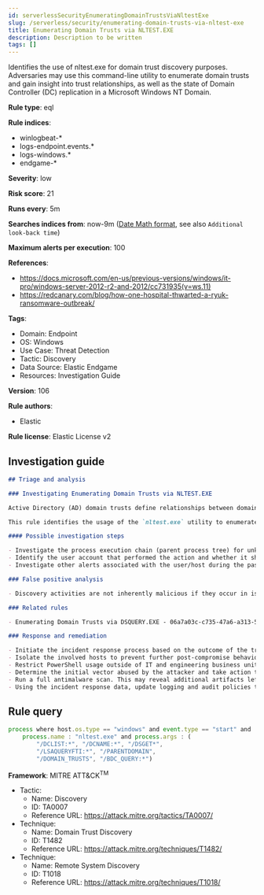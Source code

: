 ```yaml
---
id: serverlessSecurityEnumeratingDomainTrustsViaNltestExe
slug: /serverless/security/enumerating-domain-trusts-via-nltest-exe
title: Enumerating Domain Trusts via NLTEST.EXE
description: Description to be written
tags: []
---
```


<div id="enumerating-domain-trusts-via-nltest-exe"></div>

Identifies the use of nltest.exe for domain trust discovery purposes. Adversaries may use this command-line utility to enumerate domain trusts and gain insight into trust relationships, as well as the state of Domain Controller (DC) replication in a Microsoft Windows NT Domain.

**Rule type**: eql

**Rule indices**: 

* winlogbeat-*
* logs-endpoint.events.*
* logs-windows.*
* endgame-*

**Severity**: low

**Risk score**: 21

**Runs every**: 5m

**Searches indices from**: now-9m ([Date Math format](((ref))/common-options.html#date-math), see also <DocLink id="serverlessSecurityRulesUiCreate" section="set-the-rules-schedule">`Additional look-back time`</DocLink>)

**Maximum alerts per execution**: 100

**References**: 

* https://docs.microsoft.com/en-us/previous-versions/windows/it-pro/windows-server-2012-r2-and-2012/cc731935(v=ws.11)
* https://redcanary.com/blog/how-one-hospital-thwarted-a-ryuk-ransomware-outbreak/

**Tags**: 

* Domain: Endpoint
* OS: Windows
* Use Case: Threat Detection
* Tactic: Discovery
* Data Source: Elastic Endgame
* Resources: Investigation Guide

**Version**: 106

**Rule authors**: 

* Elastic

**Rule license**: Elastic License v2

## Investigation guide

```markdown
## Triage and analysis

### Investigating Enumerating Domain Trusts via NLTEST.EXE

Active Directory (AD) domain trusts define relationships between domains within a Windows AD environment. In this setup, a "trusting" domain permits users from a "trusted" domain to access resources. These trust relationships can be configurable as one-way, two-way, transitive, or non-transitive, enabling controlled access and resource sharing across domains.

This rule identifies the usage of the `nltest.exe` utility to enumerate domain trusts. Attackers can use this information to enable the next actions in a target environment, such as lateral movement.

#### Possible investigation steps

- Investigate the process execution chain (parent process tree) for unknown processes. Examine their executable files for prevalence, whether they are located in expected locations, and if they are signed with valid digital signatures.
- Identify the user account that performed the action and whether it should perform this kind of action.
- Investigate other alerts associated with the user/host during the past 48 hours.

### False positive analysis

- Discovery activities are not inherently malicious if they occur in isolation and are done within the user business context (e.g., an administrator in this context). As long as the analyst did not identify suspicious activity related to the user or host, such alerts can be dismissed.

### Related rules

- Enumerating Domain Trusts via DSQUERY.EXE - 06a7a03c-c735-47a6-a313-51c354aef6c3

### Response and remediation

- Initiate the incident response process based on the outcome of the triage.
- Isolate the involved hosts to prevent further post-compromise behavior.
- Restrict PowerShell usage outside of IT and engineering business units using GPOs, AppLocker, Intune, or similar software.
- Determine the initial vector abused by the attacker and take action to prevent reinfection through the same vector.
- Run a full antimalware scan. This may reveal additional artifacts left in the system, persistence mechanisms, and malware components.
- Using the incident response data, update logging and audit policies to improve the mean time to detect (MTTD) and the mean time to respond (MTTR).

```

## Rule query

```js
process where host.os.type == "windows" and event.type == "start" and
    process.name : "nltest.exe" and process.args : (
        "/DCLIST:*", "/DCNAME:*", "/DSGET*",
        "/LSAQUERYFTI:*", "/PARENTDOMAIN",
        "/DOMAIN_TRUSTS", "/BDC_QUERY:*")

```

**Framework**: MITRE ATT&CK<sup>TM</sup>

* Tactic:
    * Name: Discovery
    * ID: TA0007
    * Reference URL: https://attack.mitre.org/tactics/TA0007/
* Technique:
    * Name: Domain Trust Discovery
    * ID: T1482
    * Reference URL: https://attack.mitre.org/techniques/T1482/
* Technique:
    * Name: Remote System Discovery
    * ID: T1018
    * Reference URL: https://attack.mitre.org/techniques/T1018/

